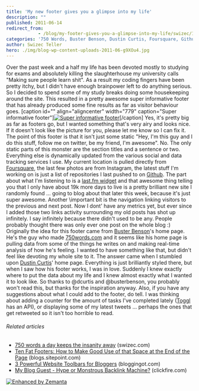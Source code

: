 ```yaml
---
title: 'My new footer gives you a glimpse into my life'
description: ""
published: 2011-06-14
redirect_from: 
            - /blog/my-footer-gives-you-a-glimpse-into-my-life/swizec/1840
categories: '750 Words, Buster Benson, Dustin Curtis, Foursquare, Github, My Blog Guest, Twitter, Uncategorized'
author: Swizec Teller
hero: ./img/blog-wp-content-uploads-2011-06-g9XOu4.jpg
---
```

Over the past week and a half my life has been devoted mostly to studying for exams and absolutely killing the slaughterhouse my university calls "Making sure people learn shit". As a result my coding fingers have been pretty itchy, but I didn't have enough brainpower left to do anything serious. So I decided to spend some of my study breaks doing some housekeeping around the site. This resulted in a pretty awesome super informative footer that has already produced some fine results as far as visitor behaviour goes. \[caption id="" align="aligncenter" width="779" caption="Super informative footer"][![](http://swizec.com/blog/wp-content/uploads/2011/06/g9XOu4.jpg "Super informative footer")](./img/blog-wp-content-uploads-2011-06-g9XOu4.jpg)\[/caption] Yes, it's pretty big as far as footers go, but I wanted something that's very airy and looks nice. If it doesn't look like the picture for you, please let me know so I can fix it. The point of this footer is that it isn't just some static "Hey, I'm this guy and I do this stuff, follow me on twitter, be my friend, I'm awesome". No. The only static parts of this monster are the section titles and a sentence or two. Everything else is dynamically updated from the various social and data tracking services I use. My current location is pulled directly from [Foursquare,](http://www.foursquare.com/ "Foursquare") the last few photos are from Instagram, the latest stuff I'm working on is just a list of repositories I last pushed to on [Github](http://github.com "GitHub"). The part about what I'm listening to is a [last.fm widget](http://www.last.fm/widgets/ "Last.fm Widget") and that awesome thing telling you that I only have about 19k more days to live is a pretty brilliant new site I randomly found ... going to blog about that later this week, because it's just super awesome. Another \\important bit is the navigation linking visitors to the previous and next post. Now I dont' have any metrics yet, but ever since I added those two links activity surrounding my old posts has shot up infinitely. I say infinitely because there didn't used to be any. People probably thought there was only ever one post on the whole blog :) Originally the idea for this footer came from [Buster Benson](http://busterbenson.com/ "Buster Benson")'s home page. He's the guy who made [750words.com](http://750words.com "750 Words") and it seems like his home page is pulling data from some of the things he writes on and making real-time analysis of how he's feeling. I wanted to have something like that, but didn't feel like devoting my whole site to it. The answer came when I stumbled upon [Dustin Curtis](http://dustincurtis.com/ "Dustin Curtis")' home page. Everything is just brilliantly styled there, but when I saw how his footer works, I was in love. Suddenly I knew exactly where to put the data about my life and I knew almost exactly what I wanted it to look like. So thanks to @dcurtis and @busterbenson, you probably won't read this, but thanks for the inspiration anyway. Also, if you have any suggestions about what I could add to the footer, do tell. I was thinking about adding a counter for the amount of tasks I've completed lately ([Toggl](http://www.toggl.com "Toggl.com") has an API), or displaying some of my latest tweets ... perhaps the ones that get retweeted so it isn't too horrible to read.

###### Related articles

- [750 words a day keeps the insanity away](http://swizec.com/blog/750-words-a-day-keeps-the-insanity-away/swizec/1703) (swizec.com)
- [Ten Fat Footers: How to Make Good Use of that Space at the End of the Page](http://blogs.sitepoint.com/2009/12/10/ten-fat-footers-web-design/) (blogs.sitepoint.com)
- [3 Powerful Website Toolbars for Bloggers](http://www.bloggingot.com/blogging-tips/3-powerful-website-toolbars-for-bloggers/) (bloggingot.com)
- [My Blog Guest - Hype or Monstrous Backlink Machine?](http://www.clickfire.com/my-blog-guest/) (clickfire.com)

[![Enhanced by Zemanta](http://img.zemanta.com/zemified_e.png?x-id=24117611-b98a-4a71-8c6a-09648c5d7f0b)](http://www.zemanta.com/ "Enhanced by Zemanta")